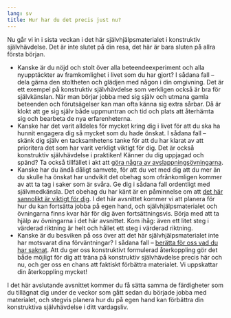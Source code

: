 ```yaml
---
lang: sv
title: Hur har du det precis just nu?
---
```


Nu går vi in i sista veckan i det här självhjälpsmaterialet i
konstruktiv självhävdelse. Det är inte slutet på din resa, det här
är bara sluten på allra första början.

-   Kanske är du nöjd och stolt över alla beteendeexperiment och
    alla nyupptäckter av framkomlighet i livet som du har gjort? I
    sådana fall -- dela gärna den stoltheten och glädjen med någon i
    din omgivning. Det är ett exempel på konstruktiv självhävdelse
    som verkligen också är bra för självkänslan. När man börjar
    jobba med sig själv och utmana gamla beteenden och förutsägelser
    kan man ofta känna sig extra sårbar. Då är klokt att ge sig
    själv både uppmuntran och tid och plats att återhämta sig och
    bearbeta de nya erfarenheterna. 
-   Kanske har det varit alldeles för mycket kring dig i livet för
    att du ska ha hunnit engagera dig så mycket som du hade önskat.
    I sådana fall -- skänk dig själv en tacksamhetens tanke för att
    du har klarat av att prioritera det som har varit verkligt
    viktigt för dig. Det är också konstruktiv självhävdelse i
    praktiken! Känner du dig uppjagad och spänd? Ta också tillfället i
    akt att [göra några av
    avslappningsövningarna](5-0.qmd).
-   Kanske har du ändå dåligt samvete, för att du vet med dig att du
    mer än du skulle ha önskat har undvikit det obehag som
    ofrånkomligen kommer av att ta tag i saker som är svåra. Ge dig
    i sådana fall ordentligt med självmedkänsla. Det obehag du har
    känt är en påminnelse om att [det här sannolikt är viktigt för
    dig](3-2.qmd).
    I det här avsnittet kommer vi att planera för hur du kan fortsätta
    jobba på egen hand, och självhjälpsmaterialet och övningarna finns kvar här
    för dig även fortsättningsvis. Börja med att ta hjälp av
    övningarna i det här avsnittet. Kom ihåg: även ett litet steg i
    värderad riktning är helt och hållet ett steg i värderad riktning. 
-   Kanske är du besviken på oss över att det här självhjälpsmaterialet inte
    har motsvarat dina förväntningar? I sådana fall -- [berätta för
    oss vad du har saknat](https://github.com/hmep/r2book/issues/new). Att du ger oss konstruktivt
    formulerad återkoppling gör det både möjligt för dig att träna
    på konstruktiv självhävdelse precis här och nu, och ger oss en
    chans att faktiskt förbättra materialet.
    Vi uppskattar din återkoppling mycket!

I det här avslutande avsnittet kommer du få sätta samma de färdigheter som
du tillägnat dig under de veckor som gått sedan du började jobba med materialet, och stegvis planera hur du på
egen hand kan förbättra din konstruktiva självhävdelse i ditt
vardagsliv.
